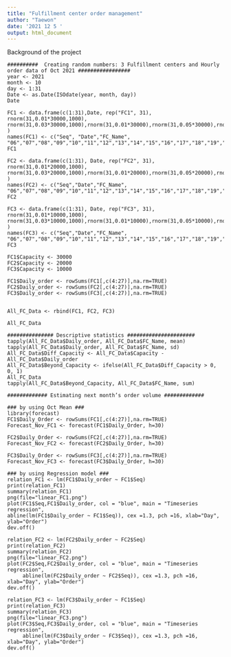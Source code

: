 ```yaml
---
title: "Fulfillment center order management"
author: "Taewon"
date: '2021 12 5 '
output: html_document
---
```


Background of the project

```Fulfillment

########## 	Creating random numbers: 3 Fulfillment centers and Hourly order data of Oct 2021 #################
year <- 2021
month <- 10
day <- 1:31
Date <- as.Date(ISOdate(year, month, day))
Date

FC1 <- data.frame(c(1:31),Date, rep("FC1", 31), rnorm(31,0.01*30000,1000), rnorm(31,0.03*30000,1000),rnorm(31,0.01*30000),rnorm(31,0.05*30000),rnorm(31,0.04*30000),rnorm(31,0.05*30000),rnorm(31,0.04*30000),rnorm(31,0.05*30000),rnorm(31,0.05*30000),rnorm(31,0.05*30000),rnorm(31,0.05*30000),rnorm(31,0.05*30000),rnorm(31,0.05*30000),rnorm(31,0.06*30000),rnorm(31,0.08*30000),rnorm(31,0.07*30000),rnorm(31,0.07*30000),rnorm(31,0.07*30000),rnorm(31,0.05*30000),rnorm(31,0.02*30000),rnorm(31,0.01*30000),rnorm(31,0.01*30000,500),rnorm(31,0.01*30000,500),rnorm(31,0*30000,0) )
names(FC1) <- c("Seq", "Date","FC_Name", "06","07","08","09","10","11","12","13","14","15","16","17","18","19","20","21","22","23","24","01","02","03","04","05")
FC1

FC2 <- data.frame(c(1:31), Date, rep("FC2", 31), rnorm(31,0.01*20000,1000), rnorm(31,0.03*20000,1000),rnorm(31,0.01*20000),rnorm(31,0.05*20000),rnorm(31,0.04*20000),rnorm(31,0.05*20000),rnorm(31,0.04*20000),rnorm(31,0.05*20000),rnorm(31,0.05*20000),rnorm(31,0.05*20000),rnorm(31,0.05*20000),rnorm(31,0.05*20000),rnorm(31,0.05*20000),rnorm(31,0.06*20000),rnorm(31,0.08*20000),rnorm(31,0.07*20000),rnorm(31,0.07*20000),rnorm(31,0.07*20000),rnorm(31,0.05*20000),rnorm(31,0.02*20000),rnorm(31,0.01*20000),rnorm(31,0.01*20000,500),rnorm(31,0.01*20000,500),rnorm(31,0*20000,0) )
names(FC2) <- c("Seq","Date","FC_Name", "06","07","08","09","10","11","12","13","14","15","16","17","18","19","20","21","22","23","24","01","02","03","04","05")
FC2

FC3 <- data.frame(c(1:31), Date, rep("FC3", 31), rnorm(31,0.01*10000,1000), rnorm(31,0.03*10000,1000),rnorm(31,0.01*10000),rnorm(31,0.05*10000),rnorm(31,0.04*10000),rnorm(31,0.05*10000),rnorm(31,0.04*10000),rnorm(31,0.05*10000),rnorm(31,0.05*10000),rnorm(31,0.05*10000),rnorm(31,0.05*10000),rnorm(31,0.05*10000),rnorm(31,0.05*10000),rnorm(31,0.06*10000),rnorm(31,0.08*10000),rnorm(31,0.07*10000),rnorm(31,0.07*10000),rnorm(31,0.07*10000),rnorm(31,0.05*10000),rnorm(31,0.02*10000),rnorm(31,0.01*10000),rnorm(31,0.01*10000,500),rnorm(31,0.01*10000,500),rnorm(31,0*10000,0) )
names(FC3) <- c("Seq","Date","FC_Name", "06","07","08","09","10","11","12","13","14","15","16","17","18","19","20","21","22","23","24","01","02","03","04","05")
FC3

FC1$Capacity <- 30000
FC2$Capacity <- 20000
FC3$Capacity <- 10000

FC1$Daily_order <- rowSums(FC1[,c(4:27)],na.rm=TRUE)
FC2$Daily_order <- rowSums(FC2[,c(4:27)],na.rm=TRUE)
FC3$Daily_order <- rowSums(FC3[,c(4:27)],na.rm=TRUE)


All_FC_Data <- rbind(FC1, FC2, FC3)

All_FC_Data

############### Descriptive statistics ######################
tapply(All_FC_Data$Daily_order, All_FC_Data$FC_Name, mean)
tapply(All_FC_Data$Daily_order, All_FC_Data$FC_Name, sd)
All_FC_Data$Diff_Capacity <- All_FC_Data$Capacity - All_FC_Data$Daily_order
All_FC_Data$Beyond_Capacity <- ifelse(All_FC_Data$Diff_Capacity > 0, 0, 1)
All_FC_Data
tapply(All_FC_Data$Beyond_Capacity, All_FC_Data$FC_Name, sum)

############# Estimating next month’s order volume #############

### by using Oct Mean ###
library(forecast)
FC1$Daily_Order <- rowSums(FC1[,c(4:27)],na.rm=TRUE)
Forecast_Nov_FC1 <- forecast(FC1$Daily_Order, h=30)

FC2$Daily_Order <- rowSums(FC2[,c(4:27)],na.rm=TRUE)
Forecast_Nov_FC2 <- forecast(FC2$Daily_Order, h=30)

FC3$Daily_Order <- rowSums(FC3[,c(4:27)],na.rm=TRUE)
Forecast_Nov_FC3 <- forecast(FC3$Daily_Order, h=30)

### by using Regression model ###
relation_FC1 <- lm(FC1$Daily_order ~ FC1$Seq)
print(relation_FC1)
summary(relation_FC1)
png(file="linear_FC1.png")
plot(FC1$Seq,FC1$Daily_order, col = "blue", main = "Timeseries regression",
abline(lm(FC1$Daily_order ~ FC1$Seq)), cex =1.3, pch =16, xlab="Day", ylab="Order")
dev.off()

relation_FC2 <- lm(FC2$Daily_order ~ FC2$Seq)
print(relation_FC2)
summary(relation_FC2)
png(file="linear_FC2.png")
plot(FC2$Seq,FC2$Daily_order, col = "blue", main = "Timeseries regression",
     abline(lm(FC2$Daily_order ~ FC2$Seq)), cex =1.3, pch =16, xlab="Day", ylab="Order")
dev.off()

relation_FC3 <- lm(FC3$Daily_order ~ FC1$Seq)
print(relation_FC3)
summary(relation_FC3)
png(file="linear_FC3.png")
plot(FC3$Seq,FC3$Daily_order, col = "blue", main = "Timeseries regression",
     abline(lm(FC3$Daily_order ~ FC3$Seq)), cex =1.3, pch =16, xlab="Day", ylab="Order")
dev.off()
```



